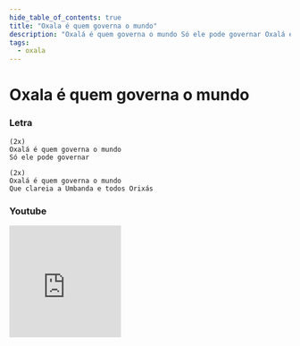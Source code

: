 ```yaml
---
hide_table_of_contents: true
title: "Oxala é quem governa o mundo"
description: "Oxalá é quem governa o mundo Só ele pode governar Oxalá é quem governa o mundo Que clareia a Umbanda e todos Orixás"
tags:
  - oxala
---
```


# Oxala é quem governa o mundo

### Letra

```text
(2x)
Oxalá é quem governa o mundo
Só ele pode governar

(2x)
Oxalá é quem governa o mundo
Que clareia a Umbanda e todos Orixás
```

### Youtube

<iframe
  width="200"
  height="200"
  src="https://www.youtube.com/embed/TqCLFf8WMQc"
  title="YouTube video player"
  frameborder="0"
  allow="accelerometer; autoplay; clipboard-write; encrypted-media; gyroscope; picture-in-picture; web-share"
  referrerpolicy="strict-origin-when-cross-origin"
  allowfullscreen
></iframe>